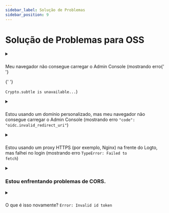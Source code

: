 ```yaml
---
sidebar_label: Solução de Problemas
sidebar_position: 9
---
```


# Solução de Problemas para OSS

<details>

<summary>

###

Meu navegador não consegue carregar o Admin Console (mostrando erro{' '}

{' '}

<code>Crypto.subtle is unavailable...</code>)

</summary>

O Admin Console usa a [Web Crypto API](https://developer.mozilla.org/en-US/docs/Web/API/Web_Crypto_API), que requer [contextos seguros](https://developer.mozilla.org/en-US/docs/Web/Security/Secure_Contexts), ou seja, HTTPS ou HTTP com `localhost`.

Se você usar HTTP com um endereço IP ou domínio personalizado, o navegador não conseguirá carregar o Admin Console.

</details>

<details>

<summary>

###

Estou usando um domínio personalizado, mas meu navegador não consegue carregar o Admin Console
(mostrando erro <code>"code": "oidc.invalid_redirect_uri"</code>)

</summary>

Se você estiver usando um domínio personalizado em vez de `localhost`, você precisa definir a variável de ambiente `ENDPOINT` para a URL do Logto. Isso ocorre devido ao requisito rigoroso de URI de Redirecionamento no OIDC. Veja [Configuração](/concepts/core-service/configuration/) para mais detalhes.

</details>

<details>

<summary>

###

Estou usando um proxy HTTPS (por exemplo, Nginx) na frente do Logto, mas falhei no login
(mostrando erro <code>TypeError: Failed to fetch</code>)

</summary>

- Primeiro, certifique-se de ter definido a variável de ambiente do node `TRUST_PROXY_HEADER` como `true`. Veja [Configuração](/concepts/core-service/configuration/#using-a-https-proxy) para mais detalhes.
- Além disso, você precisa definir o cabeçalho `X-Forwarded-Proto` como `https` na configuração do seu proxy. Veja [Confiando em proxies de descarregamento TLS](https://github.com/panva/node-oidc-provider/blob/main/docs/README.md#trusting-tls-offloading-proxies) para mais detalhes.

</details>

<details>

<summary>

### Estou enfrentando problemas de CORS.

</summary>

- Se `ADMIN_ENDPOINT` não for especificado, `localhost:[admin-port]` será permitido para realizar Cross-Origin Resource Sharing (CORS) no Logto.
- Se `ADMIN_ENDPOINT` for especificado, apenas solicitações da origem de `ADMIN_ENDPOINT` serão permitidas.

</details>

<details>

<summary>

###

O que é isso novamente? <code>Error: Invalid id token</code>

</summary>

Se você não está bagunçando seus tokens, na maioria dos casos isso é causado por uma discrepância entre o horário do seu servidor e o horário do cliente. Sincronize o horário tanto no seu servidor quanto no cliente e tente novamente.

</details>
